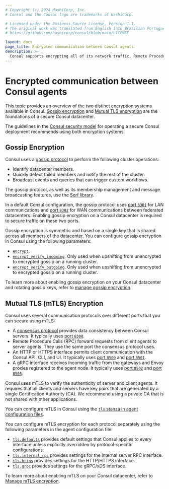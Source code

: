 ```yaml
---
# Copyright (c) 2024 HashiCorp, Inc.
# Consul and the Consul logo are trademarks of HashiCorp.

# Licensed under the Business Source License, Version 1.1.
# The original work was translated from English into Brazilian Portuguese.
# https://github.com/hashicorp/consul/blob/main/LICENSE

layout: docs
page_title: Encrypted communication between Consul agents
description: >-
  Consul supports encrypting all of its network traffic. Remote Procedure Calls (RPCs) between client and server agents can be encrypted with TLS and authenticated with certificates. Gossip communication between all agents can also be encrypted.
---
```


# Encrypted communication between Consul agents

This topic provides an overview of the two distinct encryption systems available in Consul. [Gossip encryption](/consul/docs/security/encryption#gossip-encryption) and [Mutual TLS encryption](/consul/docs/security/encryption#mutual-tls-mtls-encryption) are the foundations of a secure Consul datacenter.

The guidelines in the [Consul security model](/consul/docs/secure/security-model/core) for operating a secure Consul deployment recommends using both encryption systems.

## Gossip Encryption

Consul uses a [gossip protocol](/consul/docs/concept/gossip) to perform the following cluster operations:

- Identify datacenter members.
- Quickly detect failed members and notify the rest of the cluster.
- Broadcast events and queries that can trigger custom workflows.

The gossip protocol, as well as its membership management and message broadcasting features, use the [Serf library](https://github.com/hashicorp/serf/).

In a default Consul configuration, the gossip protocol uses [port `8301`](/consul/docs/install/ports#lan-serf) for LAN communications and [port `8302`](/consul/docs/install/ports#lan-serf) for WAN communications between federated datacenters. Enabling gossip encryption on a Consul datacenter is required to secure traffic on these two ports.

Gossip encryption is symmetric and based on a single key that is shared across all members of the datacenter. You can configure gossip encryption in Consul using the following parameters:

- [`encrypt`](/consul/docs/reference/agent/configuration-file/encryption#encrypt).
- [`encrypt_verify_incoming`](/consul/docs/reference/agent/configuration-file/encryption#encrypt_verify_incoming). Only used when upshifting from unencrypted to encrypted gossip on a running cluster.
- [`encrypt_verify_outgoing`](/consul/docs/reference/agent/configuration-file/encryption#encrypt_verify_outgoing). Only used when upshifting from unencrypted to encrypted gossip on a running cluster.

To learn more about enabling gossip encryption on your Consul datacenter and rotating gossip keys, refer to [manage gossip encryption](/consul/docs/secure/encryption/gossip/enable).

## Mutual TLS (mTLS) Encryption

Consul uses several communication protocols over different ports that you can secure using mTLS:

- A [consensus protocol](/consul/docs/concept/consensus) provides data consistency between Consul servers. It typically uses [port `8300`](/consul/docs/install/ports#server-rpc).
- Remote Procedure Calls (RPC) forward requests from client agents to server agents. They use the same port the consensus protocol uses.
- An HTTP or HTTPS interface permits client communication with the Consul API, CLI, and UI. It typically uses [port `8500`](/consul/docs/install/ports#http) and [port `8501`](/consul/docs/install/ports#https).
- A gRPC interface receives incoming traffic from the gateways and Envoy proxies registered to the agent node. It typically uses [port `8502`](/consul/docs/install/ports#client-grpc) and [port `8503`](/consul/docs/install/ports#client-grpc-tls).

Consul uses mTLS to verify the authenticity of server and client agents. It requires that all clients and servers have key pairs that are generated by a single Certification Authority (CA). We recommend using a private CA that is not shared with other applications.

You can configure mTLS in Consul using the [`tls` stanza in agent configuration files](/consul/docs/reference/agent/configuration-file/tls).

You can configure mTLS encryption for each protocol separately using the following parameters in the agent configuration file:

- [`tls.defaults`](/consul/docs/reference/agent/configuration-file/tls#tls_defaults) provides default settings that Consul applies to every interface unless explicitly overridden by protocol-specific configurations.
- [`tls.internal_rpc`](/consul/docs/reference/agent/configuration-file/tls#tls_internal_rpc) provides settings for the internal server RPC interface.
- [`tls.https`](/consul/docs/reference/agent/configuration-file/tls#tls_https) provides settings for the HTTP/HTTPS interface.
- [`tls.grpc`](/consul/docs/reference/agent/configuration-file/tls#tls_grpc) provides settings for the gRPC/xDS interface.

To learn more about enabling mTLS on your Consul datacenter, refer to [Manage
mTLS encryption](/consul/docs/secure/encryption/tls/mtls).
